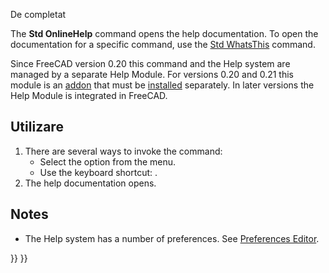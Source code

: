 <languages/>

{{Docnav
|
|[[Std_FreeCADWebsite|FreeCADWebsite]]
|[[Std_Help_Menu|Std Help Menu]]
|IconL=
|IconR=Std_FreeCADWebsite.svg
|IconC=Freecad.svg
}}

<div class="mw-translate-fuzzy">
{{GuiCommand|Name=Std OnlineHelp|MenuLocation=[[Std Help Menu|Help]] → FreeCAD Website‏‎||Workbenches=All|Shortcut=|SeeAlso=}}
</div>

<span id="Description"></span>
<div class="mw-translate-fuzzy">
De completat
</div>

The '''Std OnlineHelp''' command opens the help documentation. To open the documentation for a specific command, use the [[Std_WhatsThis|Std WhatsThis]] command.

Since FreeCAD version 0.20 this command and the Help system are managed by a separate Help Module. For versions 0.20 and 0.21 this module is an [https://github.com/FreeCAD/FreeCAD-Help addon] that must be [[Std_AddonMgr|installed]] separately. In later versions the Help Module is integrated in FreeCAD.

<span id="Usage"></span>
==Utilizare==

# There are several ways to invoke the command:
#* Select the {{MenuCommand|Help → [[Image:Std_OnlineHelp.svg|16px]] Help}} option from the menu.
#* Use the keyboard shortcut: {{KEY|F1}}.
# The help documentation opens.

==Notes==

* The Help system has a number of preferences. See [[Preferences_Editor#Help|Preferences Editor]].


{{Docnav
|
|[[Std_FreeCADWebsite|FreeCADWebsite]]
|[[Std_Help_Menu|Std Help Menu]]
|IconL=
|IconR=Std_FreeCADWebsite.svg
|IconC=Freecad.svg
}}

{{Std_Base_navi{{#translation:}}}}
{{Userdocnavi{{#translation:}}}}